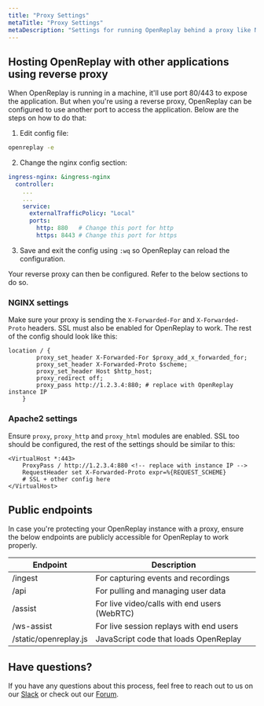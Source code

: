 ```yaml
---
title: "Proxy Settings"
metaTitle: "Proxy Settings"
metaDescription: "Settings for running OpenReplay behind a proxy like NGINX or Apache2."
---
```



## Hosting OpenReplay with other applications using reverse proxy

When OpenReplay is running in a machine, it'll use port 80/443 to expose the application. But when you're using a reverse proxy, OpenReplay can be configured to use another port to access the application. Below are the steps on how to do that:

1. Edit config file:

```bash
openreplay -e
```

2. Change the nginx config section:

```yaml
ingress-nginx: &ingress-nginx
  controller:
	...
	...
    service:
      externalTrafficPolicy: "Local"
      ports:
        http: 880   # Change this port for http
        https: 8443 # Change this port for https
```
3. Save and exit the config using `:wq` so OpenReplay can reload the configuration.

Your reverse proxy can then be configured. Refer to the below sections to do so.

### NGINX settings

Make sure your proxy is sending the `X-Forwarded-For` and `X-Forwarded-Proto` headers. SSL must also be enabled for OpenReplay to work. The rest of the config should look like this:

```nginx
location / {
        proxy_set_header X-Forwarded-For $proxy_add_x_forwarded_for;
        proxy_set_header X-Forwarded-Proto $scheme;
        proxy_set_header Host $http_host;
        proxy_redirect off;
        proxy_pass http://1.2.3.4:880; # replace with OpenReplay instance IP
    }
```

### Apache2 settings

Ensure `proxy`, `proxy_http` and `proxy_html` modules are enabled. SSL too should be configured, the rest of the settings should be similar to this:

```
<VirtualHost *:443>
    ProxyPass / http://1.2.3.4:880 <!-- replace with instance IP -->
    RequestHeader set X-Forwarded-Proto expr=%{REQUEST_SCHEME}
    # SSL + other config here
</VirtualHost>
```

## Public endpoints

In case you're protecting your OpenReplay instance with a proxy, ensure the below endpoints are publicly accessible for OpenReplay to work properly.

| Endpoint | Description |
|----------|-------------|
| /ingest | For capturing events and recordings |
| /api | For pulling and managing user data |
| /assist | For live video/calls with end users (WebRTC) |
| /ws-assist | For live session replays with end users |
| /static/openreplay.js | JavaScript code that loads OpenReplay |

## Have questions?

If you have any questions about this process, feel free to reach out to us on our [Slack](https://slack.openreplay.com) or check out our [Forum](https://forum.openreplay.com).
